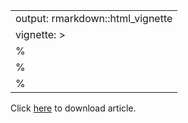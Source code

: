 
---
output: rmarkdown::html_vignette
vignette: >
  %\VignetteIndexEntry{article frame}
  %\VignetteEngine{knitr::rmarkdown}
  %\VignetteEncoding{UTF-8}
---

Click [here](https://arxiv.org/pdf/1805.09175.pdf) to download article.

<div>
<object data="https://arxiv.org/pdf/1805.09175.pdf" type="application/pdf" width="100%" height="500px">
</object>
</div>